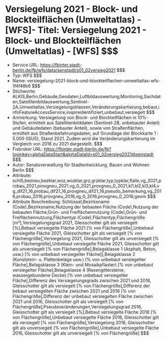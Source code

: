 # Versiegelung 2021 - Block- und Blockteilflächen (Umweltatlas) - [WFS]- Titel: Versiegelung 2021 - Block- und Blockteilflächen (Umweltatlas) - [WFS] $$$
- Service URL: https://fbinter.stadt-berlin.de/fb/wfs/data/senstadt/s01_02versieg2021 $$$
- Typ: WFS $$$
- Name: versiegelung-2021-block-und-blockteilflachen-umweltatlas-wfs-1f4f48b6 $$$
- Stichworte: ALKIS,Berlin,Gebäude,Geodaten,Luftbildauswertung,Monitoring,Sachdaten,Satellitenbildauswertung,Sentinel-2A,Umweltatlas,Versiegelungsklassen,Veränderungskartierung,bebaut,infoFeatureAccessService,inspireidentifiziert,unbebaut,versiegelt $$$
- Anmerkung: Versiegelung von Block- und Blockteilflächen in 10%-Stufen, ermittelt aus Satellitenbilddaten (Sentinel-2B, unbebauter Anteil) und Gebäudedaten (bebauter Anteil), sowie von Straßenflächen, ermittelt aus Straßenbefahrungsdaten, auf Grundlage der Blockkarte 1 : 5.000 (ISU5), Stand 2021.
Zudem wird die Veränderungskartierung im Vergleich von 2016 zu 2021 dargestellt. $$$
- Fisbroker URL: https://fbinter.stadt-berlin.de/fb?loginkey=alphaDataStart&alphaDataId=s01_02versieg2021@senstadt $$$
- Autor: Senatsverwaltung für Stadtentwicklung, Bauen und Wohnen Berlin $$$
- Attribute: schl5,bezneu,bezklar,woz,wozklar,grz,grzklar,typ,typklar,flalle,vg_2021,probau_2021,provgneu_2021,vg_0_2021,provgneu_0_2021,kl1,kl2,kl3,kl4,vg_dif21_16,probau_dif21_16,provgneu_dif21_16,pseudo_bemerkung,vg_2016,probau_2016,provgneu_2016,vg_0_2016,provgneu_0_2016,geom $$$
- Attribute Beschreibung: Schlüssel,Bezirksname (Code),Bezirksname,Nutzung der bebauten Fläche (Code),Nutzung der bebauten Fläche,Grün- und Freiflächennutzung (Code),Grün- und Freiflächennutzung,Flächentyp (Code),Flächentyp,Flächengröße [m²],Versiegelungsgrad 2021, Gleisschotter gilt als versiegelt [%],Bebaut versiegelte Fläche 2021 [% von Flächengröße],Unbebaut versiegelte Fläche 2021, Gleisschotter gilt als versiegelt [% von Flächengröße],Versiegelung 2021, Gleisschotter gilt als unversiegelt [% von Flächengröße],Unbebaut versiegelte Fläche 2021, Gleisschotter gilt als unversiegelt [% von Flächengröße],Belagsklasse 1 (Asphalt, Beton, usw.) [% von unbebaut versiegelter Fläche]],Belagsklasse 2 (Kunststein- u. Plattenbeläge usw.) [% von unbebaut versiegelter Fläche],Belagsklasse 3 (Klein- und Mosaikpflaster) [% von unbebaut versiegelter Fläche],Belagsklasse 4 (Rasengittersteine, wassergebundene Decke) [% von unbebaut versiegelter Fläche],Differenz des Versiegelungsgrads zwischen 2021 und 2016, Gleisschotter gilt als versiegelt [% von Flächengröße],Differenz der bebaut versiegelten Fläche zwischen 2021 und 2016 [% von Flächengröße],Differenz der unbebaut versiegelten Fläche zwischen 2021 und 2016, Gleisschotter gilt als versiegelt [% von Flächengröße],Pseudoveränderungen,Versiegelungsgrad 2016, Gleisschotter gilt als versiegelt [%],Bebaut versiegelte Fläche 2016 [% von Flächengröße],Unbebaut versiegelte Fläche 2016, Gleisschotter gilt als versiegelt [% von Flächengröße],Versiegelung 2016, Gleisschotter gilt als unversiegelt [% von Flächengröße],Unbebaut versiegelte Fläche 2016, Gleisschotter gilt als unversiegelt [% von Flächengröße] $$$
